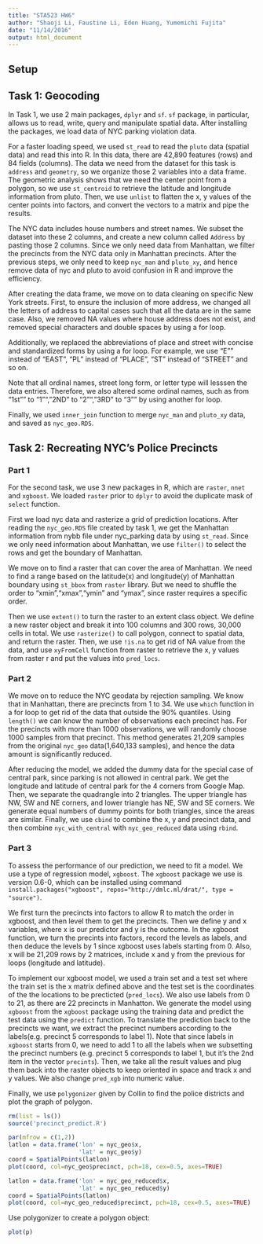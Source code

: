 ```yaml
---
title: "STA523 HW6"
author: "Shaoji Li, Faustine Li, Eden Huang, Yumemichi Fujita"
date: "11/14/2016"
output: html_document
---
```


## Setup

## Task 1: Geocoding

In Task 1, we use 2 main packages, `dplyr` and `sf`. `sf` package, in particular, allows us to read, write, query and manipulate spatial data. After installing the packages, we load data of NYC parking violation data. 

For a faster loading speed, we used `st_read` to read the `pluto` data (spatial data) and read this into R. In this data, there are 42,890 features (rows) and 84 fields (columns). The data we need from the dataset for this task is `address` and `geometry`, so we organize those 2 variables into a data frame. The geometric analysis shows that we need the center point from a polygon, so we use `st_centroid` to retrieve the latitude and longitude information from pluto. Then, we use `unlist` to flatten the x, y values of the center points into factors, and convert the vectors to a matrix and pipe the results. 

The NYC data includes house numbers and street names. We subset the dataset into these 2 columns, and create a new column called `Address` by pasting those 2 columns. Since we only need data from Manhattan, we filter the precincts from the NYC data only in Manhattan precincts. After the previous steps, we only need to keep `nyc_man` and `pluto_xy`, and hence remove data of nyc and pluto to avoid confusion in R and improve the efficiency. 

After creating the data frame, we move on to data cleaning on specific New York streets. First, to ensure the inclusion of more address, we changed all the letters of address to capital cases such that all the data are in the same case. Also, we removed NA values where house address does not exist, and removed special characters and double spaces by using a for loop. 

Additionally, we replaced the abbreviations of place and street with concise and standardized forms by using a for loop. For example, we use "E"" instead of "EAST", "PL" instead of "PLACE", "ST" instead of "STREET" and so on.

Note that all ordinal names, street long form, or letter type will lesssen the data entries. Therefore, we also altered some ordinal names, such as from "1st"" to "1"", "2ND" to "2"", "3RD" to "3"" by using another for loop. 

Finally, we used `inner_join` function to merge `nyc_man` and `pluto_xy` data, and saved as `nyc_geo.RDS`. 




## Task 2: Recreating NYC’s Police Precincts

### Part 1
For the second task, we use 3 new packages in R, which are `raster`, `nnet` and `xgboost`. We loaded `raster` prior to `dplyr` to avoid the duplicate mask of `select` function. 

First we load nyc data and rasterize a grid of prediction locations. After reading the `nyc_geo.RDS` file created by task 1, we get the Manhattan information from nybb file under nyc_parking data by using `st_read`. Since we only need information about Manhattan, we use `filter()` to select the rows and get the boundary of Manhattan. 

We move on to find a raster that can cover the area of Manhattan. We need to find a range based on the latitude(x) and longitude(y) of Manhattan boundary using `st_bbox` from `raster` library. But we need to shuffle the order to "xmin","xmax","ymin" and "ymax", since raster requires a specific order. 

Then we use `extent()` to turn the raster to an extent class object. We define a new raster object and break it into 100 columns and 300 rows, 30,000 cells in total. We use `rasterize()` to call polygon, connect to spatial data, and return the raster. Then, we use `!is.na` to get rid of NA value from the data, and use `xyFromCell` function from raster to retrieve the x, y values from raster r and put the values into `pred_locs`.


### Part 2
We move on to reduce the NYC geodata by rejection sampling. We know that in Manhattan, there are precincts from 1 to 34. We use `which` function in a for loop to get rid of the data that outside the 90% quantiles. Using `length()` we can know the number of observations each precinct has. For the precincts with more than 1000 observations, we will randomly choose 1000 samples from that precinct. This method generates 21,209 samples from the original `nyc_geo` data(1,640,133 samples), and hence the data amount is significantly reduced. 

After reducing the model, we added the dummy data for the special case of central park, since parking is not allowed in central park. We get the longitude and latitude of central park for the 4 corners from Google Map. Then, we separate the quadrangle into 2 triangles. The upper triangle has NW, SW and NE corners, and lower triangle has NE, SW and SE corners. We generate equal numbers of dummy points for both triangles, since the areas are similar. Finally, we use `cbind` to combine the x, y and precinct data, and then combine `nyc_with_central` with `nyc_geo_reduced` data using `rbind`. 


### Part 3
To assess the performance of our prediction, we need to fit a model. We use a type of regression model, `xgboost`. The `xgboost` package we use is version 0.6-0, which can be installed using command `install.packages("xgboost", repos="http://dmlc.ml/drat/", type = "source")`.

We first turn the precincts into factors to allow R to match the order in xgboost, and then level them to get the precincts. Then we define y and x variables, where x is our predictor and y is the outcome. In the xgboost function, we turn the precints into factors, record the levels as labels, and then deduce the levels by 1 since xgboost uses labels starting from 0. Also, x will be 21,209 rows by 2 matrices, include x and y from the previous for loops (longitude and latitude). 

To implement our xgboost model, we used a train set and a test set where the train set is the x matrix defined above and the test set is the coordinates of the the locations to be precticted (`pred_locs`). We also use labels from 0 to 21, as there are 22 precincts in Manhatton. We generate the model using `xgboost` from the `xgboost` package using the training data and predict the test data using the `predict` function. To translate the prediction back to the precincts we want, we extract the precinct numbers according to the labels(e.g. precinct 5 corresponds to label 1). Note that since labels in `xgboost` starts from 0, we need to add 1 to all the labels when we subsetting the precinct numbers (e.g. precinct 5 corresponds to label 1, but it's the 2nd item in the vector `precints`). Then, we take all the result values and plug them back into the raster objects to keep oriented in space and  track x and y values. We also change `pred_xgb` into numeric value. 

Finally, we use `polygonizer` given by Collin to find the police districts and plot the graph of polygon. 


```r
rm(list = ls())
source('precinct_predict.R')
```

```r
par(mfrow = c(1,2))
latlon = data.frame('lon' = nyc_geo$x, 
                    'lat' = nyc_geo$y)
coord = SpatialPoints(latlon)
plot(coord, col=nyc_geo$precinct, pch=18, cex=0.5, axes=TRUE)

latlon = data.frame('lon' = nyc_geo_reduced$x, 
                    'lat' = nyc_geo_reduced$y)
coord = SpatialPoints(latlon)
plot(coord, col=nyc_geo_reduced$precinct, pch=18, cex=0.5, axes=TRUE)
```

Use polygonizer to create a polygon object:
```r
plot(p)
```

